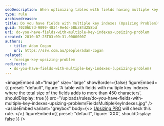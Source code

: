 ```yaml
---
seoDescription: When optimizing tables with fields having multiple key indexes, consider their total size to avoid upsizing problems.
type: rule
archivedreason:
title: Do you have fields with multiple key indexes (Upsizing Problem)?
guid: 70206b7d-9099-4834-9e4d-58ba84d258bd
uri: do-you-have-fields-with-multiple-key-indexes-upsizing-problem
created: 2010-07-23T03:09:31.0000000Z
authors:
  - title: Adam Cogan
    url: https://ssw.com.au/people/adam-cogan
related:
  - foreign-key-upsizing-problem
redirects:
  - do-you-have-fields-with-multiple-key-indexes-(upsizing-problem)
---
```



<imageEmbed
  alt="Image"
  size="large"
  showBorder={false}
  figureEmbed={{
    preset: "default",
    figure: 'A table with fields with multiple key indexes where the total size of the fields adds to more than 450 characters',
    shouldDisplay: true
  }}
  src="/uploads/rules/do-you-have-fields-with-multiple-key-indexes-upsizing-problem/FieldsMultipleKeyIndexes.jpg"
/>
<asideEmbed
  variant="greybox"
  body={<>
    [Upsizing PRO](http://www.ssw.com.au/ssw/UpsizingPRO) will check this rule.
  </>}
  figureEmbed={{
    preset: "default",
    figure: 'XXX',
    shouldDisplay: false
  }}
/>